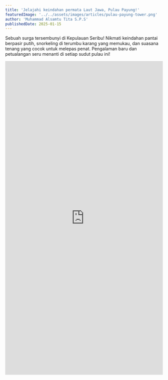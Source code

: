 ```yaml
---
title: 'Jelajahi keindahan permata Laut Jawa, Pulau Payung!'
featuredImage: '../../assets/images/articles/pulau-payung-tower.png'
author: 'Muhammad Alsamtu Tita S.P.S'
publishedDate: 2025-01-15
---
```


Sebuah surga tersembunyi di Kepulauan Seribu! Nikmati keindahan pantai berpasir putih, snorkeling di terumbu karang yang memukau, dan suasana tenang yang cocok untuk melepas penat. Pengalaman baru dan petualangan seru menanti di setiap sudut pulau ini!

<iframe src="https://storymaps.arcgis.com/stories/83707d8b9115408da6ec44a8616b2064" width="100%" height="1000px" frameborder="0" allowfullscreen allow="geolocation"></iframe>